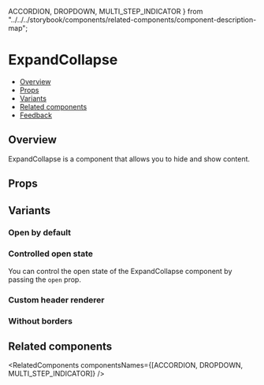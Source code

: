   ACCORDION,
  DROPDOWN,
  MULTI_STEP_INDICATOR
} from "../../../storybook/components/related-components/component-description-map";

<Meta of={ExpandCollapseStories} />

# ExpandCollapse

- [Overview](#overview)
- [Props](#props)
- [Variants](#variants)
- [Related components](#related-components)
- [Feedback](#feedback)

## Overview

ExpandCollapse is a component that allows you to hide and show content.

<Canvas>
  <Story of={ExpandCollapseStories.Overview} />
</Canvas>

<TipCombineMultiple />

## Props

<PropsTable />

## Variants

### Open by default

<Canvas>
  <Story of={ExpandCollapseStories.OpenByDefault} />
</Canvas>

### Controlled open state

You can control the open state of the ExpandCollapse component by passing the <code>open</code> prop.

<Canvas>
  <Story of={ExpandCollapseStories.ControlledOpenState} />
</Canvas>

### Custom header renderer

<Canvas>
  <Story of={ExpandCollapseStories.CustomHeaderRenderer} />
</Canvas>

### Without borders

<Canvas>
  <Story of={ExpandCollapseStories.WithoutBorders} />
</Canvas>

## Related components

<RelatedComponents componentsNames={[ACCORDION, DROPDOWN, MULTI_STEP_INDICATOR]} />
